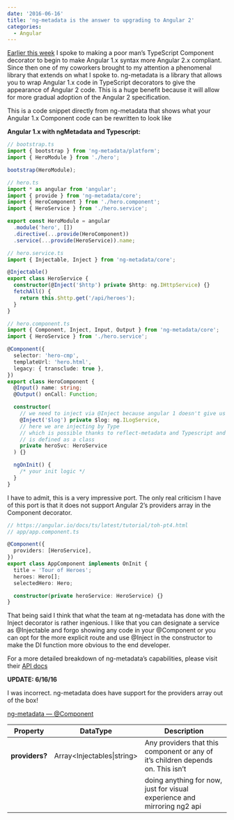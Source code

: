 ```yaml
---
date: '2016-06-16'
title: 'ng-metadata is the answer to upgrading to Angular 2'
categories:
  - Angular
---
```


[Earlier this week](/angular-1-5-component-mirror-angular-2) I spoke to making a poor man’s TypeScript
Component decorator to begin to make Angular 1.x syntax more Angular 2.x compliant. Since then one of
my coworkers brought to my attention a phenomenal library that extends on what I spoke to. ng-metadata
is a library that allows you to wrap Angular 1.x code in TypeScript decorators to give the appearance of
Angular 2 code. This is a huge benefit because it will allow for more gradual adoption of the Angular 2 specification.

This is a code snippet directly from ng-metadata that shows what your Angular 1.x Component code can be rewritten to look like

**Angular 1.x with ngMetadata and Typescript:**

```typescript
// bootstrap.ts
import { bootstrap } from 'ng-metadata/platform';
import { HeroModule } from './hero';

bootstrap(HeroModule);

// hero.ts
import * as angular from 'angular';
import { provide } from 'ng-metadata/core';
import { HeroComponent } from './hero.component';
import { HeroService } from './hero.service';

export const HeroModule = angular
  .module('hero', [])
  .directive(...provide(HeroComponent))
  .service(...provide(HeroService)).name;

// hero.service.ts
import { Injectable, Inject } from 'ng-metadata/core';

@Injectable()
export class HeroService {
  constructor(@Inject('$http') private $http: ng.IHttpService) {}
  fetchAll() {
    return this.$http.get('/api/heroes');
  }
}

// hero.component.ts
import { Component, Inject, Input, Output } from 'ng-metadata/core';
import { HeroService } from './hero.service';

@Component({
  selector: 'hero-cmp',
  templateUrl: 'hero.html',
  legacy: { transclude: true },
})
export class HeroComponent {
  @Input() name: string;
  @Output() onCall: Function;

  constructor(
    // we need to inject via @Inject because angular 1 doesn't give us proper types
    @Inject('$log') private $log: ng.ILogService,
    // here we are injecting by Type
    // which is possible thanks to reflect-metadata and Typescript and because our service
    // is defined as a class
    private heroSvc: HeroService
  ) {}

  ngOnInit() {
    /* your init logic */
  }
}
```

I have to admit, this is a very impressive port. The only real criticism I have of this
port is that it does not support Angular 2’s providers array in the Component decorator.

```typescript
// https://angular.io/docs/ts/latest/tutorial/toh-pt4.html
// app/app.component.ts

@Component({
  providers: [HeroService],
})
export class AppComponent implements OnInit {
  title = 'Tour of Heroes';
  heroes: Hero[];
  selectedHero: Hero;

  constructor(private heroService: HeroService) {}
}
```

That being said I think that what the team at ng-metadata has done with the Inject decorator
is rather ingenious. I like that you can designate a service as @Injectable and forgo showing
any code in your @Component or you can opt for the more explicit route and use @Inject in the
constructor to make the DI function more obvious to the end developer.

For a more detailed breakdown of ng-metadata’s capabilities, please visit their
[API docs](https://github.com/ngParty/ng-metadata/blob/master/docs/API.md)

**UPDATE: 6/16/16**

I was incorrect. ng-metadata does have support for the providers array out of the box!

[ng-metadata — @Component](https://github.com/ngParty/ng-metadata/blob/master/docs/API.md#component)

| Property       | DataType                       | Description                                                                      |
| -------------- | ------------------------------ | -------------------------------------------------------------------------------- |
| **providers?** | Array<Injectables&#124;string> | Any providers that this component or any of it’s children depends on. This isn’t |
|                |                                | doing anything for now, just for visual experience and mirroring ng2 api         |
